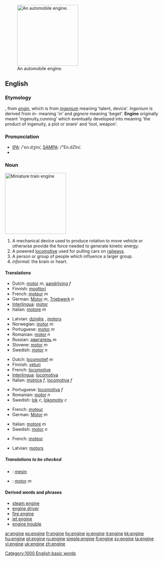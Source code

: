 [[Image:Mercedes V6 DTM Rennmotor 1996.jpg|thumb|200px|right|An automobile engine.]]

==English==
{{commonscat|Engines}}
===Etymology===
{{ME.}}, from {{OF.}} ''[[engin]]'', which is from {{L.}} ''[[ingenium]]'' meaning 'talent, device'. ''Ingenium'' is derived from ''in-'' meaning 'in' and ''gignere'' meaning 'beget'. '''Engine''' originally meant 'ingenuity,cunning' which eventually developed into meaning 'the product of ingenuity, a plot or snare' and 'tool, weapon'.

===Pronunciation===
* [[w:IPA_chart_for_English|IPA]]: /'ɛn.dʒin/, [[w:SAMPA/English|SAMPA]]: /"En.dZIn/.
*{{audio|en-us-engine.ogg|Audio (US)}}

===Noun===
{{wikipedia}}
[[Image:Miniature Railway.JPG|thumb|right|200px|Miniature train '''engine''']]
{{en-noun}}

# A mechanical device used to produce rotation to move vehicle or otherwise provide the force needed to generate kinetic energy.
# A powered [[locomotive]] used for pulling cars on [[railway]]s.
# A person or group of people which influence a larger group.
# ''informal:'' the brain or heart.

====Translations====
{{trans-top|mechanical device}}
*Dutch: [[motor]] ''m'', [[aandrijving]] ''f''
*Finnish: [[moottori]]
*French: [[moteur]] ''m''
*German: [[Motor]] ''m'', [[Triebwerk]] ''n''
*[[Interlingua]]: [[motor]]
*Italian: [[motore]] ''m''
{{trans-mid}}
*Latvian: [[dzinējs]] {{m}}, [[motors]] {{m}}
*Norwegian: [[motor]] ''m''
*Portuguese: [[motor]] ''m''
*Romanian: [[motor]] ''n''
*Russian: [[двигатель]] ''m''
*Slovene: [[motor]] ''m''
*Swedish: [[motor]] ''n''
{{trans-bottom}}

{{trans-top|locomotive}}
*Dutch: [[locomotief]] ''m''
*Finnish: [[veturi]]
*French: [[locomotive]] {{f}}
*[[Interlingua]]: [[locomotiva]]
*Italian: [[motrice]] ''f'', [[locomotiva]] ''f''
{{trans-mid}}
*Portuguese: [[locomotiva]] ''f''
*Romanian: [[motor]] ''n''
*Swedish: [[lok]] ''c'', [[lokomotiv]] ''c''
{{trans-bottom}}

{{trans-top|influential group}}
*French: [[moteur]] {{m}}
*German: [[Motor]] ''m''
{{trans-mid}}
*Italian: [[motore]] ''m''
*Swedish: [[motor]] ''n''
{{trans-bottom}}

{{trans-top|brain or heart}}
*French: [[moteur]] {{m}}
{{trans-mid}}
*Latvian: [[motors]] {{m}}
{{trans-bottom}}

=====Translations to be checked=====
{{checktrans}}

*{{ttbc|Indonesian}}: [[mesin]]
*{{ttbc|Spanish}}: [[motor]] ''m''

====Derived words and phrases====
*[[steam engine]]
*[[engine driver]]
*[[fire engine]]
*[[jet engine]]
*[[engine trouble]]

[[Category:1000 English basic words]]

[[ar:engine]]
[[es:engine]]
[[fr:engine]]
[[hy:engine]]
[[io:engine]]
[[it:engine]]
[[kk:engine]]
[[hu:engine]]
[[pt:engine]]
[[ru:engine]]
[[simple:engine]]
[[fi:engine]]
[[sv:engine]]
[[ta:engine]]
[[vi:engine]]
[[uk:engine]]
[[zh:engine]]
